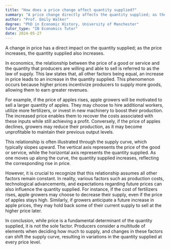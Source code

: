```yaml
---
title: "How does a price change affect quantity supplied?"
summary: "A price change directly affects the quantity supplied; as the price increases, the quantity supplied also increases."
author: "Prof. Emily Walker"
degree: "PhD in Economic History, University of Manchester"
tutor_type: "IB Economics Tutor"
date: 2024-05-27
---
```


A change in price has a direct impact on the quantity supplied; as the price increases, the quantity supplied also increases.

In economics, the relationship between the price of a good or service and the quantity that producers are willing and able to sell is referred to as the law of supply. This law states that, all other factors being equal, an increase in price leads to an increase in the quantity supplied. This phenomenon occurs because higher prices incentivize producers to supply more goods, allowing them to earn greater revenues.

For example, if the price of apples rises, apple growers will be motivated to sell a larger quantity of apples. They may choose to hire additional workers, utilize more fertilizers, or invest in new machinery to boost their production. The increased price enables them to recover the costs associated with these inputs while still achieving a profit. Conversely, if the price of apples declines, growers may reduce their production, as it may become unprofitable to maintain their previous output levels.

This relationship is often illustrated through the supply curve, which typically slopes upward. The vertical axis represents the price of the good or service, while the horizontal axis represents the quantity supplied. As one moves up along the curve, the quantity supplied increases, reflecting the corresponding rise in price.

However, it is crucial to recognize that this relationship assumes all other factors remain constant. In reality, various factors such as production costs, technological advancements, and expectations regarding future prices can also influence the quantity supplied. For instance, if the cost of fertilizers rises, apple growers may choose to decrease their supply, even if the price of apples stays high. Similarly, if growers anticipate a future increase in apple prices, they may hold back some of their current supply to sell at the higher price later.

In conclusion, while price is a fundamental determinant of the quantity supplied, it is not the sole factor. Producers consider a multitude of elements when deciding how much to supply, and changes in these factors can shift the supply curve, resulting in variations in the quantity supplied at every price level.
    